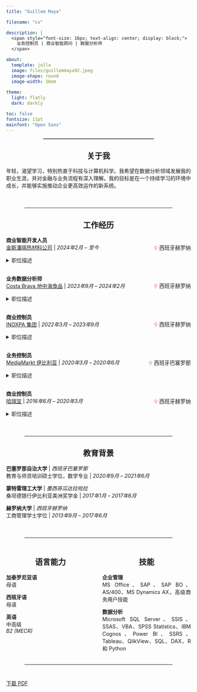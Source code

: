 ```yaml
---
title: "Guillem Maya"

filename: "cv"

description: |
  <span style="font-size: 16px; text-align: center; display: block;">
    业务控制员 | 商业智能顾问 | 数据分析师
  </span>

about:
  template: jolla
  image: files/guillemmaya92.jpeg
  image-shape: round
  image-width: 10em
  
theme:
  light: flatly
  dark: darkly

toc: false
fontsize: 11pt
mainfont: "Open Sans"
---
```


<hr style="width: 60%; margin: auto; border-top: 0.75px solid #aaaa; margin-bottom: 20px;">

::: {style="text-align: center;"}
## 关于我
:::

::: {style="text-align: justify;"}
年轻，渴望学习，特别热衷于科技与计算机科学。我希望在数据分析领域发展我的职业生涯，并对金融与业务流程有深入理解。我的目标是在一个持续学习的环境中成长，并能够实施推动企业更高效运作的新系统。
:::

<br>

<hr style="width: 80%; margin: auto; border-top: 1px solid inherit; margin-top: 20px; margin-bottom: 20px;">

::: {style="text-align: center;"}
## 工作经历
:::

:::::::::::: {style="text-align: justify;"}
**商业智能开发人员**<br> <a href="https://www.kingspan.com/" target="_blank">金斯潘隔热材料公司</a> \| <i>2024年2月 – 至今</i>

::: {style="text-align: right; font-size: 0.9rem; margin-top: -35px;"}
<i style="color: #f07f7f; font-style: normal;">⚲</i> 西班牙赫罗纳
:::

<details style="text-align: justify;" close>

<summary>职位描述</summary>

在 IT 团队中与 Agility ERP 软件开发人员协作，我们为全球多家工厂设计定制化解决方案。我的工作主要集中在数据分析，对所有业务流程有深入理解。使用 T-SQL 查询和 ETL 技术（借助存储过程和任务调度）管理数据管道。开发高级分析模型，并在 SSAS、Power BI、SSRS 和 Report Builder 中生成报表。为业务用户提供可操作的洞察，以便支持明智决策，并推动公司向组织效率模型发展。

</details>

::: {style="height: 1rem;"}
:::

**业务数据分析师**<br> <a href="https://www.costabravafoods.com/" target="_blank">Costa Brava 地中海食品</a> \| *2023年9月 – 2024年2月*

::: {style="text-align: right; font-size: 0.9rem; margin-top: -35px;"}
<i style="color: #f07f7f; font-style: normal;">⚲</i> 西班牙赫罗纳
:::

<details style="text-align: justify;">

<summary>职位描述</summary>

在 Navision 中定义工作流程，主要目标是优化流程并保证数据质量。熟练通过 SQL 查询和存储过程提取和整理原始数据。协调和管理数据流。使用 Power BI 开发高级分析模型，并通过 DAX 计算业务指标。发现复杂的数据模式，帮助公司更好地理解业务。定义报表并展示洞察，以提升决策效率。

</details>

::: {style="height: 1rem;"}
:::

**商业控制员**<br> <a href="https://www.inoxpa.com/" target="_blank">INOXPA 集团</a> \| *2022年3月 – 2023年9月*

::: {style="text-align: right; font-size: 0.9rem; margin-top: -35px;"}
<i style="color: #f07f7f; font-style: normal;">⚲</i> 西班牙赫罗纳
:::

<details style="text-align: justify;">

<summary>职位描述</summary>

向首席商务官 (CCO) 和首席财务官 (CFO) 汇报，为全球 17 个商务分支提供支持，跟踪工业和商业利润率，审查汇率并监控折扣，编制公司预算和战略计划，审查 Microsoft Dynamics AX 中的业务流程，将 Power BI 开发为主要报表工具。

</details>

::: {style="height: 1rem;"}
:::

**业务控制员**<br> <a href="https://mediamarktsaturn.com/" target="_blank">MediaMarkt 伊比利亚</a> \| *2020年3月 – 2020年6月*

::: {style="text-align: right; font-size: 0.9rem; margin-top: -35px;"}
<i style="color: #f07f7f; font-style: normal;">⚲</i> 西班牙巴塞罗那
:::

<details style="text-align: justify;">

<summary>职位描述</summary>

对整个连锁店网络进行管理控制，按店铺进行 KPI 指标的月度报告，制定预算并衡量公司目标，利用业务预测模型进行战略规划，分析促销和商业活动的盈利能力，定期执行财务审计以确保政策和流程的质量控制。

</details>

::: {style="height: 1rem;"}
:::

**商业控制员**<br> <a href="https://www.haribo.com/" target="_blank">哈瑞宝</a> \| *2016年6月 – 2020年3月*

::: {style="text-align: right; font-size: 0.9rem; margin-top: -35px;"}
<i style="color: #f07f7f; font-style: normal;">⚲</i> 西班牙赫罗纳
:::

<details style="text-align: justify;">

<summary>职位描述</summary>

根据商业协议计算应计费用，预测年度预算，在 IBM Cognos BI 中开发 TM1 解决方案，向控股集团报告净销售额 (NNSales)，为财务会计、定价和促销策略设计一致的业务控制模型，分析物流项目，进行集团计划 (Konzernplan) 的内部公司销售对账。

</details>

<br>
::::::::::::

<hr style="width: 80%; margin: auto; border-top: 1px solid inherit; margin-top: 20px; margin-bottom: 20px;">

::: {style="text-align: center;"}
## 教育背景
:::

::: {style="text-align: justify;"}
**巴塞罗那自治大学** \| *西班牙巴塞罗那*<br> 教育与师资培训硕士学位，数学专业 \| *2020年9月 – 2021年6月*

**蒙特雷理工大学** \| *墨西哥瓜达拉哈拉*<br> 桑坦德银行伊比利亚美洲奖学金 \| *2017年1月 – 2017年6月*

**赫罗纳大学** \| *西班牙赫罗纳*<br> 工商管理学士学位 \| *2013年9月 – 2017年6月*<br>
:::

<br>

<hr style="width: 80%; margin: auto; border-top: 1px solid inherit; margin-top: 20px; margin-bottom: 20px;">

::::::::: columns
::::: {.column width="50%"}
::: {style="text-align: center;"}
## 语言能力
:::

::: {style="text-align: justify;"}
**加泰罗尼亚语** <br> 母语

**西班牙语** <br> 母语

**英语** <br> 中高级 <br> *B2 (MECR)*
:::
:::::

::::: {.column width="50%"}
::: {style="text-align: center;"}
## 技能
:::

::: {style="text-align: justify;"}
**企业管理** <br> MS Office、SAP、SAP BO、AS/400、MS Dynamics AX，高级商务用户技能

**数据分析** <br> Microsoft SQL Server、SSIS、SSAS、VBA、SPSS Statistics、IBM Cognos、Power BI、SSRS、Tableau、QlikView、SQL、DAX、R 和 Python
:::
:::::
:::::::::

<hr style="width: 80%; margin: auto; border-top: 1px solid inherit; margin-top: 20px; margin-bottom: 40px;">

<a href="files/cv_guillem.maya_cn.pdf" download class="btn btn-success">下载 PDF</a>
